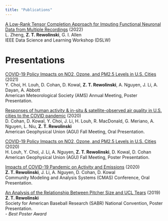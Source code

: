 ```yaml
---
title: "Publications"
---
```


[A Low-Rank Tensor Completion Approach for Imputing Functional Neuronal Data from Multiple Recordings](https://ieeexplore.ieee.org/abstract/document/9820079) (2022)<br>
L. Zheng, **Z. T. Rewolinski**, G. I. Allen<br>
IEEE Data Science and Learning Workshop (DSLW)

# Presentations

[COVID-19 Policy Impacts on NO2, Ozone, and PM2.5 Levels in U.S. Cities](https://ams.confex.com/ams/101ANNUAL/prelim.cgi/Paper/385119) (2021)<br>
Y. Choi, H. Louh, D. Cohan, D. Kowal, **Z. T. Rewolinski**, A. Nguyen, J. Li, A. Dayan, A. Abbott<br>
American Meteorological Society (AMS) Annual Meeting, Poster Presentation.

[Responses of human activity & in-situ & satellite-observed air quality in U.S. cities to the COVID pandemic](https://ui.adsabs.harvard.edu/abs/2020AGUFMA070...08C/abstract) (2020)<br>
D. Cohan, D. Kowal, Y. Choi, J. Li, H. Louh, R. MacDonald, G. Meriano, A. Nguyen, L. Niu, **Z. T. Rewolinski**<br>
American Geophysical Union (AGU) Fall Meeting, Oral Presentation.

[COVID-19 Policy Impacts on NO2, Ozone, and PM2.5 Levels in U.S. Cities](https://ui.adsabs.harvard.edu/abs/2020AGUFMA067.0007L/abstract) (2020)<br>
H. Louh, Y. Choi, J. Li, A. Nguyen, **Z. T. Rewolinski**, D. Kowal, D. Cohan<br>
American Geophysical Union (AGU) Fall Meeting, Poster Presentation.

[Impacts of COVID-19 Pandemic on Activity and Emissions](https://www.cmascenter.org/conference/2020/session-presentations2.cfm) (2020)<br>
**Z. T. Rewolinski**, J. Li, A. Nguyen, D. Cohan, D. Kowal<br>
Community Modeling and Analysis Systems (CMAS) Conference, Oral Presentation.

[An Analysis of the Relationship Between Pitcher Size and UCL Tears](https://sabr.org/convention/2019/posters) (2019)<br>
**Z. T. Rewolinski**<br>
Society for American Baseball Research (SABR) National Convention, Poster Presentation.<br>
- *Best Poster Award*
